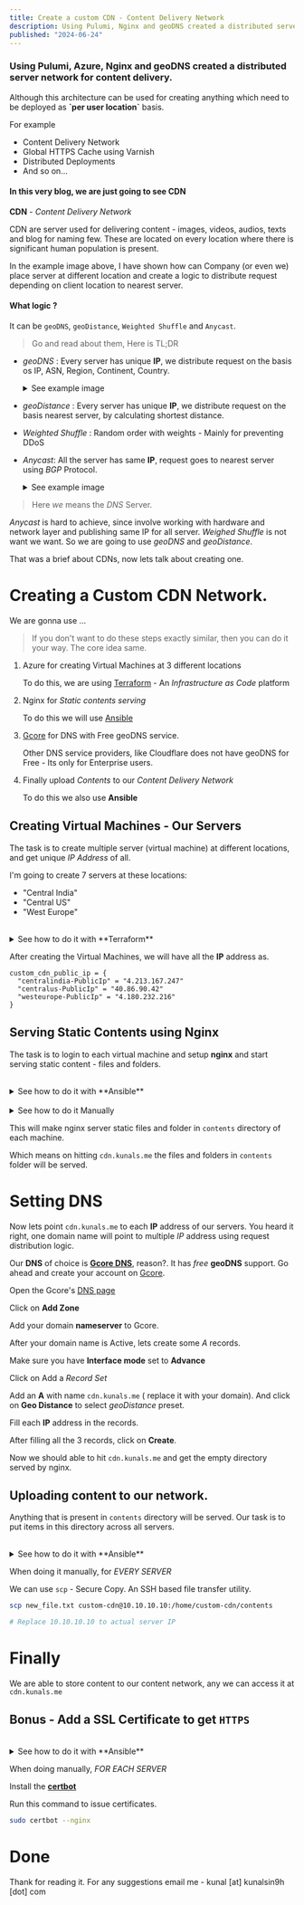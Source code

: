 ```yaml
---
title: Create a custom CDN - Content Delivery Network
description: Using Pulumi, Nginx and geoDNS created a distributed server network for content delivery.
published: "2024-06-24"
---
```


### Using Pulumi, Azure, Nginx and geoDNS created a distributed server network for content delivery.
Although this architecture can be used for creating anything which need to be deployed as **\`per user location\`** basis.

For example

- Content Delivery Network
- Global  HTTPS Cache using Varnish
- Distributed Deployments
- And so on...

#### In this very blog, we are just going to see CDN

**CDN** - _Content Delivery Network_

<BlogImage
    src="https://i.imgur.com/cz0tTsI.png"
    alt="cdn example"
    width={1478}
    height={792}
 />

CDN are server used for delivering content - images, videos, audios, texts and blog for naming few. These are located 
on every location where there is significant human population is present.

In the example image above, I have shown how can Company (or even we) place server at different location and create a logic to 
distribute request depending on client location to nearest server.

<BlogImage
    alt="nearest server example"
    src="https://i.imgur.com/r5yYY0B.png"
    width={432}
    height={306}
/>

#### What logic ?

It can be `geoDNS`, `geoDistance`, `Weighted Shuffle` and `Anycast`.

> Go and read about them, Here is TL;DR

- *geoDNS* : Every server has unique **IP**, we distribute request on the basis os IP, ASN, Region, Continent, Country. 

    <details>
    <summary>See example image</summary>

        <BlogImage 
            src="https://i.imgur.com/Zt22jto.png"
            alt="GeoDNS example"
            width={1100}
            height={753}
        />

    </details>

- *geoDistance* : Every server has unique **IP**, we distribute request on the basis nearest server, by calculating shortest distance. 

- *Weighted Shuffle* : Random order with weights - Mainly for preventing DDoS 

- *Anycast*: All the server has same **IP**, request goes to nearest server using *BGP* Protocol. 

    <details>
    <summary>See example image</summary>

        <BlogImage 
            src="https://i.imgur.com/cigYslY.png"
            alt="Anycast example"
            width={1100}
            height={753}
        />

    </details>

> Here *we* means the *DNS* Server.

_Anycast_ is hard to achieve, since involve working with hardware and network layer and publishing same IP for all server.  _Weighed Shuffle_ is not want we want. 
So we are going to use _geoDNS_ and _geoDistance_.

That was a brief about CDNs, now lets talk about creating one. 

# Creating a Custom CDN Network. 

We are gonna use ...

> If you don't want to do these steps exactly similar, then you can do it your way. The core
> idea same.

1. Azure for creating Virtual Machines at 3 different locations

    To do this, we are using [Terraform](https://www.terraform.io/) - An _Infrastructure as Code_ platform 

2. Nginx for _Static contents serving_

    To do this we will use [Ansible](https://www.ansible.com/)

3. [Gcore](https://www.pulumi.com/) for DNS with Free geoDNS service. 

    Other DNS service providers, like Cloudflare does not have geoDNS for Free - Its only for Enterprise users.

4. Finally upload _Contents_ to our _Content Delivery Network_

    To do this we also use **Ansible**

## Creating Virtual Machines - Our Servers

The task is to create multiple server (virtual machine) at different locations, and get unique *IP Address* of all.

I'm going to create 7 servers at these locations:

-   "Central India"
-   "Central US"
-   "West Europe"

<br />
<details>
    <summary>See how to do it with **Terraform**</summary>

    The source code for this terraform infra setup will be found [here](https://github.com)

    We created our Virtual Machine map

    ```hcl title="variables.tf"
    variable "vm_map" {
        type = map(object({
            name     = string
            location = string
            size     = string
        }))

        default = {
            "vm1" = {
                name = "centralindia"
                location = "Central India"
                size = "Standard_B1s"
            }

            "vm2" = {
                name = "centralus"
                location = "Central US"
                size = "Standard_B1s"
            }

            "vm3" = {
                name = "westeurope"
                location = "West Europe"
                size = "Standard_B1s"
            }
        }
    }
    ```    
    And the main file, which created all other resources is

    ```hcl title="main.tf"
    terraform {
        required_providers {
            azurerm = {
                source = "hashicorp/azurerm"
                version = "~> 3.0.2"
            }
        }

        required_version = ">= 1.8.5"
    }

    provider "azurerm" {
        features {
            resource_group {
                prevent_deletion_if_contains_resources = false
            }
        }
    }

    resource "azurerm_resource_group" "custom-cdn" {
        name = "custom-cdn-ResourceGroup"
        location = "Central India" # location has no effect
        # since resouce group is just a container for other resource
    }

    resource "azurerm_virtual_network" "custom-cdn" {
        for_each = var.vm_map

        name = "${each.value.name}-VNET"
        location = each.value.location
        address_space = [ "10.0.0.0/16" ]
        resource_group_name = azurerm_resource_group.custom-cdn.name
    }

    resource "azurerm_subnet" "custom-cdn" {
        for_each = var.vm_map

        name = "${each.value.name}-Subnet"
        resource_group_name = azurerm_resource_group.custom-cdn.name
        virtual_network_name = azurerm_virtual_network.custom-cdn[each.key].name  
        address_prefixes = [ "10.0.1.0/24" ]
    }

    resource "azurerm_public_ip" "custom-cdn" {
        for_each = var.vm_map

        name = "${ each.value.name }-PublicIp"
        location = each.value.location
        resource_group_name = azurerm_resource_group.custom-cdn.name
        allocation_method = "Static"
    }

    resource "azurerm_network_interface" "custom-cdn" {
        for_each = var.vm_map

        name = "${ each.value.name }-NIC"
        location = each.value.location
        resource_group_name = azurerm_resource_group.custom-cdn.name

        ip_configuration {
            name = "${each.value.name}-public"
            subnet_id = azurerm_subnet.custom-cdn[each.key].id
            public_ip_address_id = azurerm_public_ip.custom-cdn[each.key].id
            private_ip_address_allocation = "Dynamic"
        }
    }

    resource "azurerm_virtual_machine" "custom-cdn" {
        for_each = var.vm_map

        name = "${ each.value.name }-VM"
        location = each.value.location
        resource_group_name = azurerm_resource_group.custom-cdn.name
        network_interface_ids = [ azurerm_network_interface.custom-cdn[each.key].id ]
        vm_size = each.value.size

        storage_image_reference {
            publisher = "Canonical"
            offer     = "0001-com-ubuntu-server-jammy"
            sku       = "22_04-lts-gen2"
            version   = "latest"
        }

        storage_os_disk {
            name              = "${ each.value.name }-OsDisk"
            caching           = "ReadWrite"
            create_option     = "FromImage"
            managed_disk_type = "Standard_LRS"
        }

        os_profile {
            computer_name  = each.value.name
            admin_username = "custom-cdn"
            admin_password = "Password1234!"
        }

        os_profile_linux_config {
            disable_password_authentication = false
        }
    }

    output "custom_cdn_public_ip" {
        value = {
            for vm in azurerm_public_ip.custom-cdn : vm.name => vm.ip_address
        }
    }  
    ```

    > See the admin password is `Password1234!` - Change this to more secure one.

    ```bash
    terraform apply
    ```
    We will get all the **IP** Address.

    ```bash
    # This will also print the output
    terraform output
    ```

</details>

After creating the Virtual Machines, we will have all the **IP** address as.

```hcl
custom_cdn_public_ip = {
  "centralindia-PublicIp" = "4.213.167.247"
  "centralus-PublicIp" = "40.86.90.42"
  "westeurope-PublicIp" = "4.180.232.216"
}
```

## Serving Static Contents using Nginx

The task is to login to each virtual machine and setup **nginx** and start serving
static content - files and folders.

<br />
<details>
    <summary>See how to do it with **Ansible**</summary>

    The source code for this ansible is in `infra` folder [here](https://github.com)

    After we got all the **IP** Address of all VMs. Create a `inventory.ini` file for storing all this data, which ansible take as input.  

    ```ini title="inventory.ini"
    [azure_vms]
    central-india location=central-india ansible_host=[HOST IP] ansible_user=custom-cdn ansible_ssh_pass=Password1234!
    central-us location=central-us ansible_host=[HOST IP] ansible_user=custom-cdn ansible_ssh_pass=Password1234!
    west-europe location=west-europe ansible_host=[HOST IP] ansible_user=custom-cdn ansible_ssh_pass=Password1234!
    ```

    Replace `[HOST IP]` with server IP address.

    To install and setup nginx, create a `nginx.conf` in the same directory.

    ```nginx title="nginx.conf"
    server { 
        listen 80;
        server_name {{ domain_name }};

        add_header X-Server-Location {{ location }};
        autoindex on;

        root /home/custom-cdn/contents;
    }
    ```

    and now create an `Ansible Playbook` file. 

    ```yml title="setup_nginx.yml"
    - name: Install NGINX on all VMs
        hosts: azure_vms
        become: yes
        vars:
            domain_name: cdn.kunals.me
        tasks:
            - name: Update apt cache
            apt:
                update_cache: yes
            
            - name: Create a new contents directory
            file:
                path: /home/custom-cdn/contents
                state: directory
                mode: "0755"

            - name: Install NGINX
            apt:
                name: nginx
                state: present

            - name: Create NGINX configuration for new domain
            template:
                src: nginx.conf
                dest: /etc/nginx/sites-available/{{ domain_name }}.conf
            notify:
                - Restart NGINX

            - name: Enable new NGINX site
            file:
                src: /etc/nginx/sites-available/{{ domain_name }}.conf
                dest: /etc/nginx/sites-enabled/{{ domain_name }}.conf
                state: link
            notify:
                - Restart NGINX

        handlers:
            - name: Restart NGINX
                service:
                    name: nginx
                    state: restarted
    ```

    and finally in the same directory. Create Ansible configuration file, `ansible.cfg`

    ```cfg title="ansible.cfg"
    [defaults]
    host_key_checking = false
    ```

    After these files, we are ready to run the playbook.

    > make sure you have `sshpass` installed on your system. Ansible require it.

    Run the _playbook_

    ```bash
    ansible-playbook -i inventory.ini setup_nginx.yml
    ```
    
    This will install nginx on all server, create _nginx.conf_ file in right place and restart nginx. 

</details>

<br />
<details>
    <summary>See how to do it Manually</summary>

    _FOR EACH SERVER_

    To Login we use SSH 

    ```bash
    ssh custom-cdn@10.10.10.10

    # custom-cdn is each machines username
    # replace 10.10.10.10 to actual server ip
    ```

    Create a folder where all the contents reside.

    ```bash
    mkdir contents

    # pwd
    # /home/custom-cdn/contents
    ```

    _Install nginx and make sure its running._

    > Open the **IP** address in the browser you must see nginx page

    Edit the `nginx.conf` to add current user.

    edit file `/etc/nginx/nginx.conf`

    ```diff
    - user www-data;
    + user custom-cdn;
    ```

    Restart nginx

    ```bash
    sudo systemctl restart nginx
    ```
    Lets write a configuration  at `/etc/nginx/sites-enabled/`

    Create a new file

    ```bash
    sudo vim cdn.kunals.me
    # choose any domain you want
    ```
    And write this 

    ```nginx
    server {

        listen 80;
        serve_name cdn.kunals.me;

        add_header X-Server-Location centalindia; # place your sever location name here

        autoindex on;
        root /home/custom-cdn/contents;
    }
    ```

    Reload nginx

    ```bash
    sudo nginx -s reload
    ```

</details>

This will make nginx server static files and folder in `contents` directory of each machine.

Which means on hitting `cdn.kunals.me` the files and folders in `contents` folder will be served. 

# Setting DNS 

Now lets point `cdn.kunals.me` to each **IP** address of our servers. You heard it right, one domain name 
will point to multiple _IP_ address using request distribution logic.

Our **DNS** of choice is [**Gcore DNS**](https://gcore.com/dns), reason?. It has _free_ **geoDNS** support. Go ahead and create your 
account on [Gcore](https://gcore.com/dns). 

Open the Gcore's [DNS page](https://portal.gcore.com/dns/zones)

Click on **Add Zone**

<BlogImage
    src="https://i.imgur.com/Eim3ePV.png"
    alt="Add zone demo image" 
    width={472}
    height={299}
 />

Add your domain **nameserver** to Gcore.

<BlogImage 
    src="https://i.imgur.com/6bxHP3s.png"
    alt="Add domain name"
    width={717}
    height={320}
/>

After your domain name is Active, lets create some *A* records.

Make sure you have **Interface mode** set to  **Advance**

<BlogImage  
    src="https://i.imgur.com/Zz8bcFr.png"
    alt="Interface mode"
    width={277}
    height={125}
/>

Click on Add a _Record Set_

<BlogImage
    src="https://i.imgur.com/0dQNy38.png"
    alt="new records set"
    width={368}
    height={174}
/>

Add an **A** with name `cdn.kunals.me` ( replace it with your domain). And click on **Geo Distance** to select  _geoDistance_
preset.

Fill each **IP** address in the records.

<BlogImage
    src="https://i.imgur.com/ebIygs0.png"
    alt="add a record"
    width={497}
    height={235}
/>

After filling all the 3 records, click on **Create**.

Now we should able to hit `cdn.kunals.me` and get the empty directory served by nginx.

## Uploading content to our network.

Anything that is present in `contents` directory will be served. Our task is to put items in this directory
across all servers. 

<br />
<details>
    <summary>See how to do it with **Ansible**</summary>

    Create a new ansible playbook called `scp.yml`

    ```yml title="scp.yml"
    - name: Transfer files using scp
        hosts: azure_vms
        vars:
            file_path: null # Path to the file you want to transfer
        tasks:
            - name: SCP file to VM
            shell:
                cmd: sshpass -p {{ ansible_ssh_pass }} scp {{ file_path }} {{ ansible_user }}@{{ ansible_host }}:/home/custom-cdn/contents
            delegate_to: localhost
    ```

    when running this playbook specify the `file_path` variable you want to send.

    ```bash
    ansible-playbook -i inventory.ini scp.yml -e "file_path=/home/kunal/hello.txt"  
    ```

    This way we will store any file in `contents` folder of every server.

</details>

When doing it manually, for _EVERY SERVER_

We can use `scp` - Secure Copy. An SSH based file transfer utility. 

```bash
scp new_file.txt custom-cdn@10.10.10.10:/home/custom-cdn/contents

# Replace 10.10.10.10 to actual server IP
```

# Finally

We are able to store content to our content network, any we can access it at `cdn.kunals.me`

## Bonus - Add a SSL Certificate to get `HTTPS`

<br />
<details>
    <summary>See how to do it with **Ansible**</summary>

    Create a new ansible playbook, called `install_ssl_cert.yml`

    ```yml title"install_ssl_cert.yml"
    - name: Setup SSL Certificates
    hosts: azure_vms
    become: yes
    vars:
        domain_name: cdn.kunals.me
        admin_email: email@exaple.com
    tasks:
        - name: Update apt cache
        apt: 
            update_cache: yes

        - name: Ensure Snapd is installed
        apt:
            name: snapd
            state: present
        
        - name: Install certbot 
        shell:
            cmd: snap install --classic certbot
        
        - name: Install Certificates
        shell:
            cmd: certbot --nginx -m {{ admin_email }} -d {{ domain_name }} --agree-tos --non-interactive
    ```    

    And run this playbook as

    ```bash
    ansible-playbook -i inventory.ini  install_ssl_cert.yml
    ```

</details>

When doing manually, _FOR EACH SERVER_

Install the [**certbot**](https://certbot.eff.org/)

Run this command to issue certificates.

```bash
sudo certbot --nginx
```

# Done

Thank for reading it. For any suggestions email me - kunal [at] kunalsin9h [dot] com



